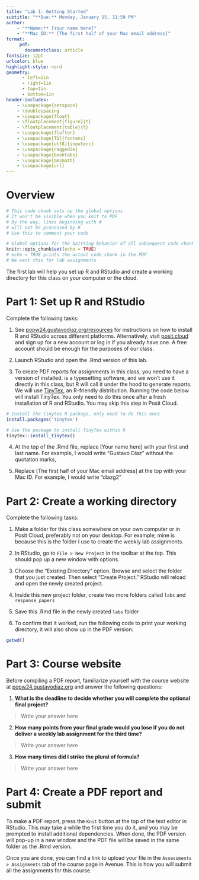 ```yaml
---
title: "Lab 1: Getting Started"
subtitle: "**Due:** Monday, January 15, 11:59 PM"
author: 
    - "**Name:** [Your name here]"
    - "**Mac ID:** [The first half of your Mac email address]"
format: 
     pdf:
       documentclass: article
fontsize: 12pt
urlcolor: blue
highlight-style: nord
geometry:
      - left=1in
      - right=1in
      - top=1in
      - bottom=1in
header-includes:
    - \usepackage{setspace}
    - \doublespacing
    - \usepackage{float}
    - \floatplacement{figure}{t}
    - \floatplacement{table}{t}
    - \usepackage{flafter}
    - \usepackage[T1]{fontenc}
    - \usepackage[utf8]{inputenc}
    - \usepackage{ragged2e}
    - \usepackage{booktabs}
    - \usepackage{amsmath}
    - \usepackage{url}
---
```



# Overview

```r
# This code chunk sets up the global options
# It won't be visible when you knit to PDF
# By the way, lines beginning with #
# will not be processed by R
# Use this to comment your code

# Global options for the knitting behavior of all subsequent code chunks
knitr::opts_chunk$set(echo = TRUE)
# echo = TRUE prints the actual code chunk in the PDF
# We want this for lab assignments
```


The first lab will help you set up R and RStudio and create a working directory for this class on your computer or the cloud.

# Part 1: Set up R and RStudio

Complete the following tasks:

1. See [popw24.gustavodiaz.org/resources](https://popw24.gustavodiaz.org/resources.html) for instructions on how to install R and RStudio across different platforms. Alternatively, visit [posit.cloud](https://posit.cloud/) and sign up for a new account or log in if you already have one. A free account should be enough for the purposes of our class.

2. Launch RStudio and open the .Rmd version of this lab.

3. To create PDF reports for assignments in this class, you need to have a version of \LaTeX installed. \LaTeX is a typesetting software, and we won't use it directly in this class, but R will call it under the hood to generate reports. We will use [TinyTex](https://yihui.org/tinytex/), an R-friendly \LaTeX distribution. Running the code below will install TinyTex. You only need to do this once after a fresh installation of R and RStudio. You may skip this step in Posit Cloud.

```r
# Install the tinytex R package, only need to do this once
install.packages('tinytex')

# Use the package to install TinyTex within R
tinytex::install_tinytex()
```

4. At the top of the .Rmd file, replace [Your name here] with your first and last name. For example, I would write "Gustavo Diaz" without the quotation marks,

5. Replace [The first half of your Mac email address] at the top with your Mac ID. For example, I would write "diazg2"

# Part 2: Create a working directory

Complete the following tasks:

1. Make a folder for this class somewhere on your own computer or in Posit Cloud, preferably not on your desktop. For example, mine is \path{C:\Users\gdiaz\Projects\popw23_labs} because this is the folder I use to create the weekly lab assignments.

2. In RStudio, go to `File > New Project` in the toolbar at the top. This should pop up a new window with options.

3. Choose the "Existing Directory" option. Browse and select the folder that you just created. Then select "Create Project." RStudio will reload and open the newly created project.

4. Inside this new project folder, create two more folders called `labs` and `response_papers`

5. Save this .Rmd file in the newly created `labs` folder

6. To confirm that it worked, run the following code to print your working directory, it will also show up in the PDF version:

```r
getwd()
```


# Part 3: Course website

Before compiling a PDF report, familiarize yourself with the course website at [popw24.gustavodiaz.org](https://popw24.gustavodiaz.org) and answer the following questions:

1. **What is the deadline to decide whether you will complete the optional final project?**

> Write your answer here

2. **How many points from your final grade would you lose if you do not deliver a weekly lab assignment for the third time?**

> Write your answer here

3. **How many times did I ~~strike~~ the plural of formula?**

> Write your answer here

# Part 4: Create a PDF report and submit

To make a PDF report, press the `Knit` button at the top of the text editor in RStudio. This may take a while the first time you do it, and you may be prompted to install additional \LaTeX dependencies. When done, the PDF version will pop-up in a new window and the PDF file will be saved in the same folder as the .Rmd version.

Once you are done, you can find a link to upload your file in the `Assessments > Assignments` tab of the course page in Avenue. This is how you will submit all the assignments for this course.